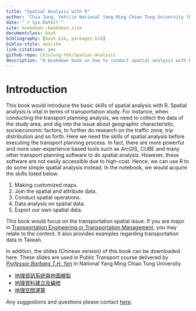 ```yaml
--- 
title: "Spatial Analysis with R"
author: "Chia Jung, Yeh\\\n National Yang Ming Chiao Tung University (NYCU), Taiwan"
date: "`r Sys.Date()`"
site: bookdown::bookdown_site
documentclass: book
bibliography: [book.bib, packages.bib]
biblio-style: apalike
link-citations: yes
github-repo: ChiaJung-Yeh/Spatial-Analysis
description: "A bookdown book on how to conduct spatial analysis with R."
---
```


<meta name="google-site-verification" content="i4Iib3GevuN2t_jtsNp0YabkQRXcrER03lw4OKVffco" />

# **Introduction**

This book would introduce the basic skills of spatial analysis with R. Spatial analysis is vital in terms of transportation study. For instance, when conducting the transport planning analysis, we need to collect the data of the study area, and dig into the issue about geographic characteristic, socioeconomic factors, to further do research on the traffic zone, trip distribution and so forth. Here we need the skills of spatial analysis before executing the transport planning process. In fact, there are more powerful and more user-experience based tools such as ArcGIS, CUBE and many other transport planning software to do spatial analysis. However, these software are not easily accessible due to high-cost. Hence, we can use R to do some simple spatial analysis instead. In the notebook, we would acquire the skills listed below.  

1. Making customized maps.  
2. Join the spatial and attribute data.  
3. Conduct spatial operations.  
4. Data analysis on spatial data.  
5. Export our own spatial data.  

This book would focus on the transportation spatial issue. If you are major in [Transportation Engineering or Transportation Management](https://www.tlm.nctu.edu.tw/en/), you may relate to the content. It also provides examples regarding transportation data in Taiwan.  

In addition, the slides (Chinese version) of this book can be downloaded here. These slides are used in Public Transport course delivered by [_Professor Barbara T.H. Yen_](https://tlm.nycu.edu.tw/en/faculty/%e9%96%bb%e5%a7%bf%e6%85%a7/) in National Yang Ming Chiao Tung University.  

* [地理資訊系統與地圖繪製](https://github.com/ChiaJung-Yeh/Spatial-Analysis/raw/master/ppt/%E5%9C%B0%E7%90%86%E8%B3%87%E8%A8%8A%E7%B3%BB%E7%B5%B1%E8%88%87%E5%9C%B0%E5%9C%96%E7%B9%AA%E8%A3%BD.pptx)  
* [地理資料建立及編修](https://github.com/ChiaJung-Yeh/Spatial-Analysis/raw/master/ppt/%E5%9C%B0%E7%90%86%E8%B3%87%E6%96%99%E5%BB%BA%E7%AB%8B%E5%8F%8A%E7%B7%A8%E4%BF%AE.pptx)  
* [地理空間運算](https://github.com/ChiaJung-Yeh/Spatial-Analysis/raw/master/ppt/%E5%9C%B0%E7%90%86%E7%A9%BA%E9%96%93%E9%81%8B%E7%AE%97.pptx)  

Any suggestions and questions please contact <a href="mailto:1328robert@gmail.com"><u>here</u></a>.
<br/>

